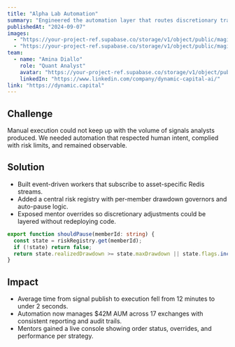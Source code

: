 ```yaml
---
title: "Alpha Lab Automation"
summary: "Engineered the automation layer that routes discretionary trade ideas into exchange-ready orders with drawdown governors."
publishedAt: "2024-09-07"
images:
  - "https://your-project-ref.supabase.co/storage/v1/object/public/magic-portfolio/images/projects/alpha-lab/cover-01.jpg"
  - "https://your-project-ref.supabase.co/storage/v1/object/public/magic-portfolio/images/projects/alpha-lab/cover-02.jpg"
team:
  - name: "Amina Diallo"
    role: "Quant Analyst"
    avatar: "https://your-project-ref.supabase.co/storage/v1/object/public/magic-portfolio/images/avatar.jpg"
    linkedIn: "https://www.linkedin.com/company/dynamic-capital-ai/"
link: "https://dynamic.capital"
---
```


## Challenge

Manual execution could not keep up with the volume of signals analysts produced. We needed automation that respected human intent, complied with risk limits, and remained observable.

## Solution

- Built event-driven workers that subscribe to asset-specific Redis streams.
- Added a central risk registry with per-member drawdown governors and auto-pause logic.
- Exposed mentor overrides so discretionary adjustments could be layered without redeploying code.

```ts
export function shouldPause(memberId: string) {
  const state = riskRegistry.get(memberId);
  if (!state) return false;
  return state.realizedDrawdown >= state.maxDrawdown || state.flags.includes("mentor_pause");
}
```

## Impact

- Average time from signal publish to execution fell from 12 minutes to under 2 seconds.
- Automation now manages $42M AUM across 17 exchanges with consistent reporting and audit trails.
- Mentors gained a live console showing order status, overrides, and performance per strategy.
